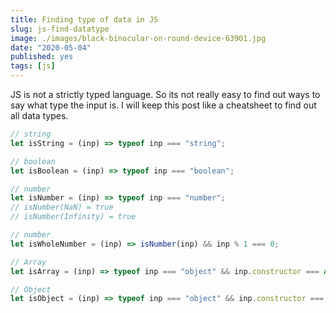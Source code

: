 ```yaml
---
title: Finding type of data in JS
slug: js-find-datatype
image: ./images/black-binocular-on-round-device-63901.jpg
date: "2020-05-04"
published: yes
tags: [js]
---
```



JS is not a strictly typed language. So its not really easy to find out ways to say what type the input is. I will keep this post like a cheatsheet to find out all data types.

<CodeDivWrapper>

```js
// string
let isString = (inp) => typeof inp === "string";

// boolean
let isBoolean = (inp) => typeof inp === "boolean";

// number
let isNumber = (inp) => typeof inp === "number";
// isNumber(NaN) = true
// isNumber(Infinity) = true

// number
let isWholeNumber = (inp) => isNumber(inp) && inp % 1 === 0;

// Array
let isArray = (inp) => typeof inp === "object" && inp.constructor === Array;

// Object
let isObject = (inp) => typeof inp === "object" && inp.constructor === Object;
```

</CodeDivWrapper>
